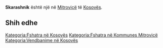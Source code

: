 {{Fshat në 
 | Emri                = Skarashnik
 | EmriAlt                = 
 | NAME_SHORT_FORM=      
 | NAME_GENERIC=      
 | NAME_SORT_NAME_RO=      SKARASHNIK
 | FULL_NAME_RO = Skarashnik
 | FULL_NAME_ND_RO=Skarashnik
 | SORT_NAME_RG=SKARASHNIK
 | FULL_NAME_RG=Skarashnik
 | FULL_NAME_ND_RG=Skarashnik
 | SRP_NAME_SHORT_FORM=      
 | SRP_NAME_GENERIC=      
 | SRP_NAME_SORT_NAME_RO=      
 | SRP_FULL_NAME_RO = 
 | SRP_FULL_NAME_ND_RO=
 | SRP_SORT_NAME_RG=
 | SRP_FULL_NAME_RG=
 | SRP_FULL_NAME_ND_RG=
 | Emri (Rasa dhanore) = 
 | Figura              = 
 | Shteti              = Kosovo
 | Komuna              = Mitrovicë
 | Kodi postar         = 
 | Sipërfaqja          = 

 | Popullsia           = 

 | Regj. i popullsisë  = 
 | Dend. e popullsisë  = 
 | Faqja zyrtare       = 
 <!--- Koordinatat ----> 
 | Gjerësia            = 42.524722
 | Gjatësia            = 20.776944
 | Lartësia            = 
}}
'''Skarashnik''' është një [[]] në [[Mitrovicë]] të [[Kosovës]].

<!-- == Gjeografia == -->
<!-- == Historia == -->
<!-- == Demografia == -->
== Shih edhe ==
{{Komuna Mitrovicë}}
{{Kosovo-Administrata-Cung}}

[[Kategoria:Fshatra në Kosovës]]
[[Kategoria:Fshatra në Kommunes Mitrovicë]]
[[Kategoria:Vendbanime në Kosovës]]